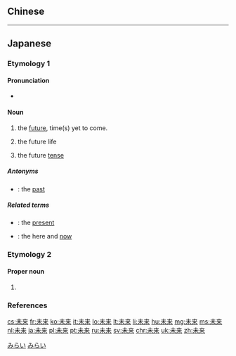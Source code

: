 {{also|未來}}
==Chinese==
{{zh-see|未來}}

----

==Japanese==

===Etymology 1===
{{ja-kanjitab|み|らい|yomi=on}}

====Pronunciation====
* {{ja-pron|みらい|acc=1|acc_ref=NHK}}

====Noun====
{{ja-noun|みらい|kyu=未來}}

# the [[future]], time(s) yet to come.
# {{lb|ja|Buddhism|sort=みらい}} the future life
# {{lb|ja|grammar|sort=みらい}} the future [[tense]]

=====Antonyms=====
* {{ja-r|過去|かこ}}: the [[past]]

=====Related terms=====
* {{ja-r|現在|げんざい}}: the [[present]]
* {{ja-r|今|いま}}: the here and [[now]]

===Etymology 2===
{{ja-kanjitab|み|く|yomi=j}}

====Proper noun====
{{ja-pos|みく|proper}}

# {{given name|female|lang=ja|sort=みく}}

===References===
<references/>

[[Category:ja:Time|みらい]]
[[Category:Japanese basic words|みらい]]

[[cs:未来]]
[[fr:未来]]
[[ko:未来]]
[[it:未来]]
[[lo:未来]]
[[lt:未来]]
[[li:未来]]
[[hu:未来]]
[[mg:未来]]
[[ms:未来]]
[[nl:未来]]
[[ja:未来]]
[[pl:未来]]
[[pt:未来]]
[[ru:未来]]
[[sv:未来]]
[[chr:未来]]
[[uk:未来]]
[[zh:未来]]